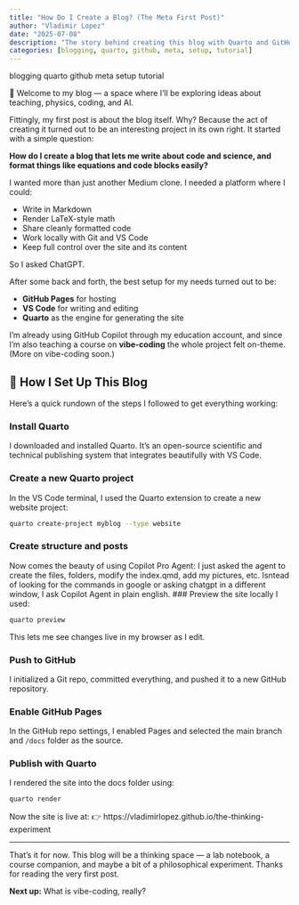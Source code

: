```yaml
---
title: "How Do I Create a Blog? (The Meta First Post)"
author: "Vladimir Lopez"
date: "2025-07-08"
description: "The story behind creating this blog with Quarto and GitHub Pages. A step-by-step journey from idea to implementation."
categories: [blogging, quarto, github, meta, setup, tutorial]
---
```


<span class="badge badge-outline-primary">blogging</span> <span class="badge badge-outline-primary">quarto</span> <span class="badge badge-outline-primary">github</span> <span class="badge badge-outline-primary">meta</span> <span class="badge badge-outline-primary">setup</span> <span class="badge badge-outline-primary">tutorial</span>

📘 Welcome to my blog — a space where I'll be exploring ideas about teaching, physics, coding, and AI.

Fittingly, my first post is about the blog itself. Why? Because the act of creating it turned out to be an interesting project in its own right. It started with a simple question:

**How do I create a blog that lets me write about code and science, and format things like equations and code blocks easily?**

I wanted more than just another Medium clone. I needed a platform where I could:

-   Write in Markdown
-   Render LaTeX-style math
-   Share cleanly formatted code
-   Work locally with Git and VS Code
-   Keep full control over the site and its content

So I asked ChatGPT.

After some back and forth, the best setup for my needs turned out to be:

-   **GitHub Pages** for hosting
-   **VS Code** for writing and editing
-   **Quarto** as the engine for generating the site

I'm already using GitHub Copilot through my education account, and since I'm also teaching a course on **vibe-coding** the whole project felt on-theme. (More on vibe-coding soon.)

## 🔧 How I Set Up This Blog

Here's a quick rundown of the steps I followed to get everything working:

### Install Quarto

I downloaded and installed Quarto. It's an open-source scientific and technical publishing system that integrates beautifully with VS Code.

### Create a new Quarto project

In the VS Code terminal, I used the Quarto extension to create a new website project:

``` bash
quarto create-project myblog --type website
```

### Create structure and posts

Now comes the beauty of using Copilot Pro Agent: I just asked the agent to create the files, folders, modify the index.qmd, add my pictures, etc. Isntead of looking for the commands in google or asking chatgpt in a different window, I ask Copilot Agent in plain english. \### Preview the site locally I used:

``` bash
quarto preview
```

This lets me see changes live in my browser as I edit.

### Push to GitHub

I initialized a Git repo, committed everything, and pushed it to a new GitHub repository.

### Enable GitHub Pages

In the GitHub repo settings, I enabled Pages and selected the main branch and `/docs` folder as the source.

### Publish with Quarto

I rendered the site into the docs folder using:

``` bash
quarto render
```

Now the site is live at: 👉 https://vladimirlopez.github.io/the-thinking-experiment

------------------------------------------------------------------------

That's it for now. This blog will be a thinking space — a lab notebook, a course companion, and maybe a bit of a philosophical experiment. Thanks for reading the very first post.

**Next up:** What is vibe-coding, really?
